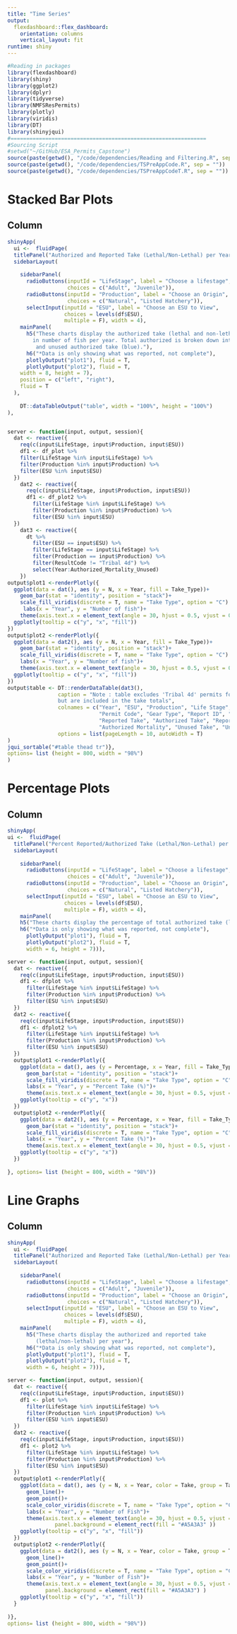```yaml
---
title: "Time Series"
output: 
  flexdashboard::flex_dashboard:
    orientation: columns
    vertical_layout: fit
runtime: shiny
---
```


```r
#Reading in packages
library(flexdashboard)
library(shiny)
library(ggplot2)
library(dplyr)
library(tidyverse)
library(NMFSResPermits)
library(plotly)
library(viridis)
library(DT)
library(shinyjqui)
#==============================================================
#Sourcing Script
#setwd("~/GitHub/ESA_Permits_Capstone")
source(paste(getwd(), "/code/dependencies/Reading and Filtering.R", sep = ""))
source(paste(getwd(), "/code/dependencies/TSPreAppCode.R", sep = ""))
source(paste(getwd(), "/code/dependencies/TSPreAppCodeT.R", sep = ""))
```

# Stacked Bar Plots
Column {data-width=650}
-----------------------------------------------------------------------

```r
shinyApp(
  ui <-  fluidPage(
  titlePanel("Authorized and Reported Take (Lethal/Non-Lethal) per Year"),
  sidebarLayout(
    
    sidebarPanel(
      radioButtons(inputId = "LifeStage", label = "Choose a lifestage",
                   choices = c("Adult", "Juvenile")),
      radioButtons(inputId = "Production", label = "Choose an Origin",
                   choices = c("Natural", "Listed Hatchery")),
      selectInput(inputId = "ESU", label = "Choose an ESU to View",
                  choices = levels(df$ESU), 
                  multiple = F), width = 4), 
    mainPanel(
      h5("These charts display the authorized take (lethal and non-lethal)\
        in number of fish per year. Total authorized is broken down into reported take (yellow) 
         and unused authorized take (blue)."),
      h6("*Data is only showing what was reported, not complete"),
      plotlyOutput("plot1"), fluid = T,
      plotlyOutput("plot2"), fluid = T,
    width = 8, height = 7),
    position = c("left", "right"),
    fluid = T
  ),
    
    DT::dataTableOutput("table", width = "100%", height = "100%")
),


server <- function(input, output, session){
  dat <- reactive({
    req(c(input$LifeStage, input$Production, input$ESU))
    df1 <- df_plot %>% 
    filter(LifeStage %in% input$LifeStage) %>% 
    filter(Production %in% input$Production) %>%  
    filter(ESU %in% input$ESU)
  })
    dat2 <- reactive({
      req(c(input$LifeStage, input$Production, input$ESU))
      df1 <- df_plot2 %>% 
        filter(LifeStage %in% input$LifeStage) %>%
        filter(Production %in% input$Production) %>%
        filter(ESU %in% input$ESU)
  })
    dat3 <- reactive({
      dt %>%
        filter(ESU == input$ESU) %>%
        filter(LifeStage == input$LifeStage) %>% 
        filter(Production == input$Production) %>%
        filter(ResultCode != "Tribal 4d") %>%
        select(Year:Authorized_Mortality_Unused)
    })
output$plot1 <-renderPlotly({
  ggplot(data = dat(), aes (y = N, x = Year, fill = Take_Type))+ 
    geom_bar(stat = "identity", position = "stack")+
    scale_fill_viridis(discrete = T, name = "Take Type", option = "C") +
     labs(x = "Year", y = "Number of fish")+ 
    theme(axis.text.x = element_text(angle = 30, hjust = 0.5, vjust = 0.5))
  ggplotly(tooltip = c("y", "x", "fill"))
})
output$plot2 <-renderPlotly({
  ggplot(data = dat2(), aes (y = N, x = Year, fill = Take_Type))+ 
    geom_bar(stat = "identity", position = "stack")+
    scale_fill_viridis(discrete = T, name = "Take Type", option = "C") +
    labs(x = "Year", y = "Number of fish")+ 
    theme(axis.text.x = element_text(angle = 30, hjust = 0.5, vjust = 0.5))
  ggplotly(tooltip = c("y", "x", "fill"))
})
output$table <- DT::renderDataTable(dat3(),
                caption = "Note : table excludes 'Tribal 4d' permits for privacy concerns, 
                but are included in the take totals", 
                colnames = c("Year", "ESU", "Production", "Life Stage",
                             "Permit Code", "Gear Type", "Report ID", "Permit Type", 
                             "Reported Take", "Authorized Take", "Reported Mortality",
                             "Authorized Mortality", "Unused Take", "Unused Mortality"),
                options = list(pageLength = 10, autoWidth = T)
)
jqui_sortable("#table thead tr")}, 
options= list (height = 800, width = "98%")
)
```

# Percentage Plots
Column {data-width=650}
-----------------------------------------------------------------------



```r
shinyApp(
ui <-  fluidPage(
  titlePanel("Percent Reported/Authorized Take (Lethal/Non-Lethal) per Year"),
  sidebarLayout(
    
    sidebarPanel(
      radioButtons(inputId = "LifeStage", label = "Choose a lifestage",
                   choices = c("Adult", "Juvenile")),
      radioButtons(inputId = "Production", label = "Choose an Origin",
                   choices = c("Natural", "Listed Hatchery")),
      selectInput(inputId = "ESU", label = "Choose an ESU to View",
                  choices = levels(df$ESU), 
                  multiple = F), width = 4),
    mainPanel(
    h5("These charts display the percentage of total authorized take (lethal/non-lethal) used (reported) per year"),
    h6("*Data is only showing what was reported, not complete"), 
      plotlyOutput("plot1"), fluid = T,
      plotlyOutput("plot2"), fluid = T,
      width = 6, height = 7))),

server <- function(input, output, session){
  dat <- reactive({
    req(c(input$LifeStage, input$Production, input$ESU))
    df1 <- dfplot %>% 
      filter(LifeStage %in% input$LifeStage) %>% 
      filter(Production %in% input$Production) %>%  
      filter(ESU %in% input$ESU)
  })
  dat2 <- reactive({
    req(c(input$LifeStage, input$Production, input$ESU))
    df1 <- dfplot2 %>% 
      filter(LifeStage %in% input$LifeStage) %>%
      filter(Production %in% input$Production) %>%
      filter(ESU %in% input$ESU)
  })
  output$plot1 <-renderPlotly({
    ggplot(data = dat(), aes (y = Percentage, x = Year, fill = Take_Type))+ 
      geom_bar(stat = "identity", position = "stack")+
      scale_fill_viridis(discrete = T, name = "Take Type", option = "C") +
      labs(x = "Year", y = "Percent Take (%)")+
      theme(axis.text.x = element_text(angle = 30, hjust = 0.5, vjust = 0.5))
    ggplotly(tooltip = c("y", "x"))
  })
  output$plot2 <-renderPlotly({
    ggplot(data = dat2(), aes (y = Percentage, x = Year, fill = Take_Type))+ 
      geom_bar(stat = "identity", position = "stack")+
      scale_fill_viridis(discrete = T, name = "Take Type", option = "C") +
      labs(x = "Year", y = "Percent Take (%)")+
      theme(axis.text.x = element_text(angle = 30, hjust = 0.5, vjust = 0.5))
    ggplotly(tooltip = c("y", "x"))
  })
  
}, options= list (height = 800, width = "98%"))
```

# Line Graphs
Column {data-width=650}
-----------------------------------------------------------------------

```r
shinyApp(
  ui <-  fluidPage(
  titlePanel("Authorized and Reported Take (Lethal/Non-Lethal) per Year"),
  sidebarLayout(
    
    sidebarPanel(
      radioButtons(inputId = "LifeStage", label = "Choose a lifestage",
                   choices = c("Adult", "Juvenile")),
      radioButtons(inputId = "Production", label = "Choose an Origin",
                   choices = c("Natural", "Listed Hatchery")),
      selectInput(inputId = "ESU", label = "Choose an ESU to View",
                  choices = levels(df$ESU), 
                  multiple = F), width = 4),
    mainPanel(
      h5("These charts display the authorized and reported take 
         (lethal/non-lethal) per year"),
      h6("*Data is only showing what was reported, not complete"), 
      plotlyOutput("plot1"), fluid = T,
      plotlyOutput("plot2"), fluid = T,
      width = 6, height = 7))),

server <- function(input, output, session){
  dat <- reactive({
    req(c(input$LifeStage, input$Production, input$ESU))
    df1 <- plot %>% 
      filter(LifeStage %in% input$LifeStage) %>% 
      filter(Production %in% input$Production) %>%  
      filter(ESU %in% input$ESU)
  })
  dat2 <- reactive({
    req(c(input$LifeStage, input$Production, input$ESU))
    df1 <- plot2 %>% 
      filter(LifeStage %in% input$LifeStage) %>%
      filter(Production %in% input$Production) %>%
      filter(ESU %in% input$ESU)
  })
  output$plot1 <-renderPlotly({
    ggplot(data = dat(), aes (y = N, x = Year, color = Take, group = Take))+ 
      geom_line()+
      geom_point()+
      scale_color_viridis(discrete = T, name = "Take Type", option = "C") +
      labs(x = "Year", y = "Number of Fish")+ 
      theme(axis.text.x = element_text(angle = 30, hjust = 0.5, vjust = 0.5),
               panel.background = element_rect(fill = "#A5A3A3" ))
    ggplotly(tooltip = c("y", "x", "fill"))
  })
  output$plot2 <-renderPlotly({
    ggplot(data = dat2(), aes (y = N, x = Year, color = Take, group = Take))+ 
      geom_line()+
      geom_point()+
      scale_color_viridis(discrete = T, name = "Take Type", option = "C") +
      labs(x = "Year", y = "Number of Fish")+ 
      theme(axis.text.x = element_text(angle = 30, hjust = 0.5, vjust = 0.5),
            panel.background = element_rect(fill = "#A5A3A3") )
    ggplotly(tooltip = c("y", "x", "fill"))
  }  
  
)},
options= list (height = 800, width = "98%"))
```

